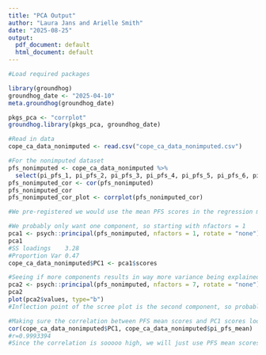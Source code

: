 ```yaml
---
title: "PCA Output"
author: "Laura Jans and Arielle Smith"
date: "2025-08-25"
output:
  pdf_document: default
  html_document: default
---
```


```r
#Load required packages

library(groundhog)
groundhog_date <- "2025-04-10"
meta.groundhog(groundhog_date)

pkgs_pca <- "corrplot"
groundhog.library(pkgs_pca, groundhog_date)

#Read in data
cope_ca_data_nonimputed <- read.csv("cope_ca_data_nonimputed.csv")
```


```r
#For the nonimputed dataset
pfs_nonimputed <- cope_ca_data_nonimputed %>% 
  select(pi_pfs_1, pi_pfs_2, pi_pfs_3, pi_pfs_4, pi_pfs_5, pi_pfs_6, pi_pfs_7)
pfs_nonimputed_cor <- cor(pfs_nonimputed)
pfs_nonimputed_cor
pfs_nonimputed_cor_plot <- corrplot(pfs_nonimputed_cor)

#We pre-registered we would use the mean PFS scores in the regression models if correlations between items are >0.7. They are surprisingly <0.7, so it looks like we'll be doing a principal component analysis.
```

```r
#We probably only want one component, so starting with nfactors = 1
pca1 <- psych::principal(pfs_nonimputed, nfactors = 1, rotate = "none")
pca1
#SS loadings    3.28
#Proportion Var 0.47
cope_ca_data_nonimputed$PC1 <- pca1$scores

#Seeing if more components results in way more variance being explained, so playing with nfactors = 7 (number of PFS items)
pca2 <- psych::principal(pfs_nonimputed, nfactors = 7, rotate = "none")
pca2
plot(pca2$values, type="b")
#Inflection point of the scree plot is the second component, so probably does not make sense to have more than one component

#Making sure the correlation between PFS mean scores and PC1 scores look good:
cor(cope_ca_data_nonimputed$PC1, cope_ca_data_nonimputed$pi_pfs_mean)
#r=0.9993394
#Since the correlation is sooooo high, we will just use PFS mean scores afterall
```